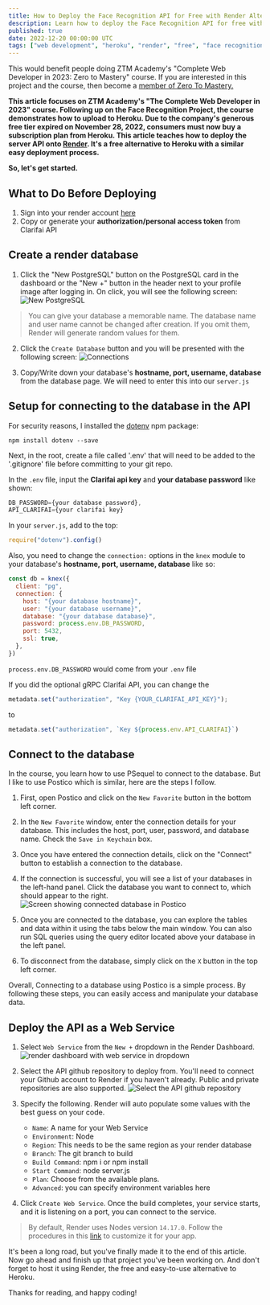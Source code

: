 ```yaml
---
title: How to Deploy the Face Recognition API for Free with Render Alternative to Heroku
description: Learn how to deploy the Face Recognition API for free with Render alternative to Heroku
published: true
date: 2022-12-20 00:00:00 UTC
tags: ["web development", "heroku", "render", "free", "face recognition"]
---
```


This would benefit people doing ZTM Academy's "Complete Web Developer in 2023: Zero to Mastery" course. If you are interested in this project and the course, then become a [member of Zero To Mastery.](https://zerotomastery.io/)

**This article focuses on ZTM Academy's "The Complete Web Developer in 2023" course. Following up on the Face Recognition Project, the course demonstrates how to upload to Heroku. Due to the company's generous free tier expired on November 28, 2022, consumers must now buy a subscription plan from Heroku. This article teaches how to deploy the server API onto [Render](https://render.com/). It's a free alternative to Heroku with a similar easy deployment process.**

**So, let's get started.**

## What to Do Before Deploying

1. Sign into your render account [here](https://dashboard.render.com/register?next=/)
2. Copy or generate your **authorization/personal access token** from Clarifai API


## Create a render database


1. Click the "New PostgreSQL" button on the PostgreSQL card in the dashboard or the "New +" button in the header next to your profile image after logging in.
On click, you will see the following screen:
![New PostgreSQL](https://dev-to-uploads.s3.amazonaws.com/uploads/articles/gteddqajgl8yg83ivwfc.jpg)
> You can give your database a memorable name.
> The database name and user name cannot be changed after creation. If you omit them, Render will generate random values for them.

2. Click the `Create Database` button and you will be presented with the following screen:
 ![Connections](https://dev-to-uploads.s3.amazonaws.com/uploads/articles/2lm3lpsouznl41vwo5p8.jpg)

3. Copy/Write down your database's **hostname, port, username, database** from the database page. We will need to enter this into our `server.js`

## Setup for connecting to the database in the API

For security reasons, I installed the [dotenv](https://www.npmjs.com/package/dotenv) npm package:

```
npm install dotenv --save
```

Next, in the root, create a file called '.env' that will need to be added to the '.gitignore' file before committing to your git repo.

In the `.env` file, input the **Clarifai api key** and **your database password** like shown:

```javascript
DB_PASSWORD={your database password},
API_CLARIFAI={your clarifai key}
```
In your `server.js`, add to the top:

```javascript
require("dotenv").config()
```
Also, you need to change the `connection:` options in the `knex` module to your database's **hostname, port, username, database** like so:

```javascript
const db = knex({
  client: "pg",
  connection: {
    host: "{your database hostname}",
    user: "{your database username}",
    database: "{your database database}",
    password: process.env.DB_PASSWORD,
    port: 5432,
    ssl: true,
  },
})
```

`process.env.DB_PASSWORD` would come from your `.env` file

If you did the optional gRPC Clarifai API, you can change the

```javascript
metadata.set("authorization", "Key {YOUR_CLARIFAI_API_KEY}");
```

to

```javascript
metadata.set("authorization", `Key ${process.env.API_CLARIFAI}`)

```

## Connect to the database

In the course, you learn how to use PSequel to connect to the  database. But I like to use Postico which is similar, here are the steps I follow.

1.  First, open Postico and click on the `New Favorite` button in the bottom left corner.

2.  In the `New Favorite` window, enter the connection details for your database. This includes the host, port, user, password, and database name. Check the `Save in Keychain` box.

3.  Once you have entered the connection details, click on the "Connect" button to establish a connection to the database.

4.  If the connection is successful, you will see a list of your databases in the left-hand panel. Click the database you want to connect to, which should appear to the right.
![Screen showing connected database in Postico](https://dev-to-uploads.s3.amazonaws.com/uploads/articles/bmtrrolv894c4maoi25n.jpg)

5.  Once you are connected to the database, you can explore the tables and data within it using the tabs below the main window. You can also run SQL queries using the query editor located above your database in the left panel.

6.  To disconnect from the database, simply click on the `X` button in the top left corner.

Overall, Connecting to a database using Postico is a simple process. By following these steps, you can easily access and manipulate your database data.

## Deploy the API as a Web Service

1. Select `Web Service` from the `New +` dropdown in the Render Dashboard.
![render dashboard with web service in dropdown](https://dev-to-uploads.s3.amazonaws.com/uploads/articles/023z9wz7rkt70fmx8mj0.jpg)

2. Select the API github repository to deploy from. You'll need to connect your Github account to Render if you haven't already. Public and private repositories are also supported.
![Select the API github repository](https://dev-to-uploads.s3.amazonaws.com/uploads/articles/2ihifmo0lbs4mgluetha.jpg)

3. Specify the following. Render will auto populate some values with the best guess on your code.
    - `Name`: A name for your Web Service
    - `Environment`: Node
    - `Region`: This needs to be the same region as your
       render database
    - `Branch`: The git branch to build
    - `Build Command`: npm i or npm install
    - `Start Command`: node server.js
    - `Plan`: Choose from the available plans.
    - `Advanced`: you can specify environment variables here

4. Click `Create Web Service`. Once the build completes, your service starts, and it is listening on a port, you can connect to the service.
> By default, Render uses Nodes version `14.17.0`.
>Follow the procedures in this [link](https://render.com/docs/node-version) to customize it for your app.

It's been a long road, but you've finally made it to the end of this article. Now go ahead and finish up that project you've been working on. And don't forget to host it using Render, the free and easy-to-use alternative to Heroku.

Thanks for reading, and happy coding!
